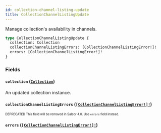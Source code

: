 ```yaml
---
id: collection-channel-listing-update
title: CollectionChannelListingUpdate
---
```


Manage collection's availability in channels.

```graphql
type CollectionChannelListingUpdate {
  collection: Collection
  collectionChannelListingErrors: [CollectionChannelListingError!]!
  errors: [CollectionChannelListingError!]!
}
```

### Fields

#### `collection` ([`Collection`](/developer/api-reference/objects/collection.mdx))

An updated collection instance.

#### `collectionChannelListingErrors` ([`[CollectionChannelListingError!]!`](/developer/api-reference/objects/collection-channel-listing-error.mdx))

<sub><sup><span className="deprecatedTag">DEPRECATED</span> This field will be removed in Saleor 4.0. Use `errors` field instead.</sup></sub>

#### `errors` ([`[CollectionChannelListingError!]!`](/developer/api-reference/objects/collection-channel-listing-error.mdx))
